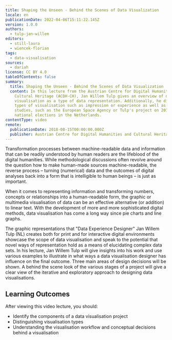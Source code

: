 ```yaml
---
title: Shaping the Unseen - Behind the Scenes of Data Visualization
locale: en
publicationDate: 2022-04-06T15:11:22.145Z
version: 1.0.0
authors:
  - tulp-jan-willem
editors:
  - still-laura
  - wiencek-florian
tags:
  - data-visualisation
sources:
  - dariah
license: CC BY 4.0
tableOfContents: false
summary:
  title: Shaping the Unseen - Behind the Scenes of Data Visualization
  content: In this lecture from the Austrian Centre for Digital Humanities and
    Cultural Heritage (ACDH-CH), Jan Willem Tulp gives an overview of data
    visualisation as a type of data representation. Additionally, he discusses
    types of visualisation such as impression or experience as well as case
    studies, such as the European Space Agency or Tulp's project on 2012
    national elections in the Netherlands.
contentType: video
remote:
  publicationDate: 2018-08-15T00:00:00.000Z
  publisher: Austrian Centre for Digital Humanities and Cultural Heritage (ACDH-CH)
---
```

Transformation processes between machine-readable data and information that can be readily understood by human readers are the lifeblood of the digital humanities. While methodological discussions often revolve around the question how to make human-made sources machine-readable, the reverse process – turning (numerical) data and the outcomes of digital analyses back into a form that is intelligible to human beings – is just as important.

When it comes to representing information and transforming numbers, concepts or relationships into a human-readable form, the graphic or multimedia visualisation of data can be an effective alternative (or addition) to linear text. With the development of more and more sophisticated digital methods, data visualisation has come a long way since pie charts and line graphs.

The graphic representations that "Data Experience Designer" Jan Willem Tulp (NL) creates both for print and for interactive digital environments showcase the scope of data visualisation and speak to the potential that novel ways of representation hold as a means of elucidating complex data sets. In his lecture, Jan Willem Tulp will give insights into his work and use various examples to illustrate in what ways a data visualisation designer has influence on the final outcome. Three main areas of design decisions will be shown. A behind the scene look of the various stages of a project will give a clear view of the iterative and exploratory approach to designing data visualisations.

## Learning Outcomes

After viewing this video lecture, you should:

* Identify the components of a data visualisation project
* Distinguishing visualisation types
* Understanding the visualisation workflow and conceptual decisions behind a visualisation

<VideoCard provider="youtube" id="m7FtOsx9dYM" title="ACDH-CH Lecture 4.2 Shaping the Unseen - Behind the Scences of Data Visualization" subtitle="Click here to view" image="images/acdh-ch-video.png" />
